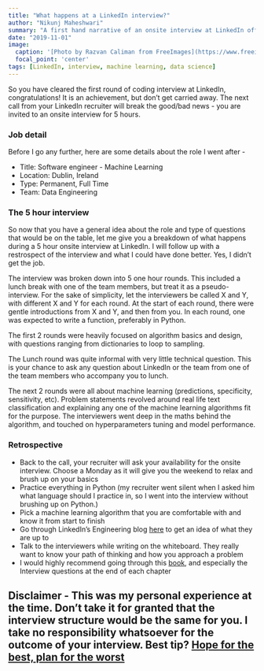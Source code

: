 ```yaml
---
title: "What happens at a LinkedIn interview?"
author: "Nikunj Maheshwari"
summary: "A first hand narrative of an onsite interview at LinkedIn office in Dublin."
date: "2019-11-01"
image:
  caption: '[Photo by Razvan Caliman from FreeImages](https://www.freeimages.com/photo/meeting-room-1213007)'
  focal_point: 'center'
tags: [LinkedIn, interview, machine learning, data science]
---
```


So you have cleared the first round of coding interview at LinkedIn, congratulations! It is an achievement, but don't get carried away. The next call from your LinkedIn recruiter will break the good/bad news - you are invited to an onsite interview for 5 hours.

### Job detail

Before I go any further, here are some details about the role I went after -

* Title: Software engineer - Machine Learning
* Location: Dublin, Ireland
* Type: Permanent, Full Time
* Team: Data Engineering

### The 5 hour interview

So now that you have a general idea about the role and type of questions that would be on the table, let me give you a breakdown of what happens during a 5 hour onsite interview at LinkedIn. I will follow up with a restrospect of the interview and what I could have done better. Yes, I didn't get the job.

The interview was broken down into 5 one hour rounds. This included a lunch break with one of the team members, but treat it as a pseudo-interview. For the sake of simplicity, let the interviewers be called X and Y, with different X and Y for each round. At the start of each round, there were gentle introductions from X and Y, and then from you. In each round, one was expected to write a function, preferably in Python.

The first 2 rounds were heavily focused on algorithm basics and design, with questions ranging from dictionaries to loop to sampling.

The Lunch round was quite informal with very little technical question. This is your chance to ask any question about LinkedIn or the team from one of the team members who accompany you to lunch.

The next 2 rounds were all about machine learning (predictions, specificity, sensitivity, etc). Problem statements revolved around real life text classification and explaining any one of the machine learning algorithms fit for the purpose. The interviewers went deep in the maths behind the algorithm, and touched on hyperparameters tuning and model performance.

### Retrospective

* Back to the call, your recruiter will ask your availability for the onsite interview. Choose a Monday as it will give you the weekend to relax and brush up on your basics
* Practice everything in Python (my recruiter went silent when I asked him what language should I practice in, so I went into the interview without brushing up on Python.)
* Pick a machine learning algorithm that you are comfortable with and know it from start to finish
* Go through LinkedIn's Engineering blog <a href="https://engineering.linkedin.com/blog" target="_blank">here</a> to get an idea of what they are up to
* Talk to the interviewers while writing on the whiteboard. They really want to know your path of thinking and how you approach a problem
* I would highly recommend going through this <a href="https://www.amazon.co.uk/Algorithm-Design-Manual-Steven-Skiena-ebook/dp/B00B8139Z8/)" target="_blank">book</a>, and especially the Interview questions at the end of each chapter

## __Disclaimer__ - This was my personal experience at the time. Don't take it for granted that the interview structure would be the same for you. I take no responsibility whatsoever for the outcome of your interview. Best tip? [Hope for the best, plan for the worst](https://getyarn.io/yarn-clip/ec8834a2-1d1e-4f7e-9e67-bf4721db747a)